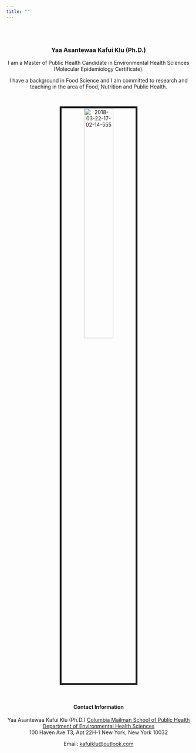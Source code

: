 ```yaml
---
title: ""
---
```


<br>
</br>
<center>

### Yaa Asantewaa Kafui Klu (Ph.D.)

<link rel="stylesheet" href="styles.css" type="text/css">
<link rel="stylesheet" href="academicons/css/academicons.min.css"/>
<link rel="apple-touch-icon" href="/images/JG_transparent.png" >

I am a Master of Public Health Candidate in Environmental Health Sciences (Molecular Epidemiology Certificate).

I have a background in Food Science and I am committed to research and teaching in the area of Food, Nutrition and Public Health.


<br>

<img src="images/2018-03-22-17-02-14-555.jpg" alt="2018-03-22-17-02-14-555" style="width:40%; border:5px solid">

</br>

#### Contact Information

Yaa Asantewaa Kafui Klu (Ph.D.)
[Columbia Mailman School of Public Health](http://www.mailman.columbia.edu/)  
[Department of Environmental Health Sciences](https://www.mailman.columbia.edu/become-student/departments/environmental-health-sciences-ehs)  
100 Haven Ave T3, Apt 22H-1
New York, New York 10032  

Email: [kafuiklu@outlook.com](mailto:kafuiklu@outlook.com)  

</center>



